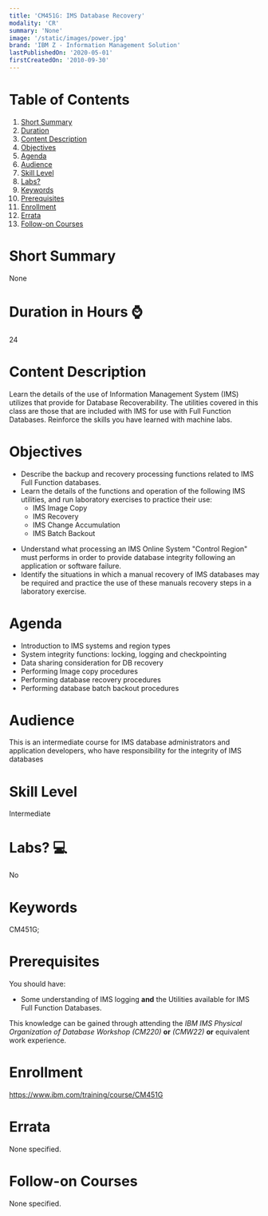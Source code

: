 ```yaml
---
title: 'CM451G: IMS Database Recovery'
modality: 'CR'
summary: 'None'
image: '/static/images/power.jpg'
brand: 'IBM Z - Information Management Solution'
lastPublishedOn: '2020-05-01'
firstCreatedOn: '2010-09-30'
---
```

# Table of Contents
1.  [Short Summary](#short-summary)
2.  [Duration](#duration-in-hours-)
3.  [Content Description](#content-description)
4.  [Objectives](#objectives)
5.  [Agenda](#agenda)
6.  [Audience](#audience)
7.  [Skill Level](#skill-level)
8.  [Labs?](#labs-)
9.  [Keywords](#keywords)
10. [Prerequisites](#prerequisites)
11. [Enrollment](#enrollment)
12. [Errata](#errata)
13. [Follow-on Courses](#follow-on-courses)

# Short Summary
None

# Duration in Hours ⌚
24

# Content Description
<p>Learn the details of the use of Information Management System (IMS) utilizes that provide for Database Recoverability. The utilities covered in this class are those that are included with IMS for use with Full Function Databases. Reinforce the skills you have learned with machine labs.</p>

# Objectives
<ul><li>Describe the backup and recovery processing functions related to IMS Full Function databases.
</li><li>Learn the details of the functions and operation of the following IMS utilities, and run laboratory exercises to practice their use:
<ul><li>IMS Image Copy
</li><li>IMS Recovery
</li><li>IMS Change Accumulation
</li><li>IMS Batch Backout
</li></ul></li></ul><ul><li>Understand what processing an IMS Online System &quot;Control Region&quot; must performs in order to provide database integrity following an application or software failure.
</li><li>Identify the situations in which a manual recovery of IMS databases may be required and practice the use of these manuals recovery steps in a laboratory exercise.</li></ul>

# Agenda
<ul><li>Introduction to IMS systems and region types</li><li>System integrity functions: locking, logging and checkpointing</li><li>Data sharing consideration for DB recovery</li><li>Performing Image copy procedures</li><li>Performing database recovery procedures</li><li>Performing database batch backout procedures</li></ul>

# Audience
<p>This is an intermediate course for IMS database administrators and application developers, who have responsibility for the integrity of IMS databases</p>

# Skill Level
Intermediate

# Labs? 💻
No

# Keywords
CM451G;

# Prerequisites
<p>You should have:
</p><ul><li>Some understanding of IMS logging <b>and</b> the Utilities available for IMS Full Function Databases.
</li></ul><p>This knowledge can be gained through attending the <i>IBM IMS Physical Organization of Database Workshop (CM220)</i> <b>or</b> <i>(CMW22)</i> <b>or</b> equivalent work experience.</p>

# Enrollment
https://www.ibm.com/training/course/CM451G

# Errata
None specified.

# Follow-on Courses
None specified.

